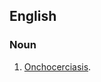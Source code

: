 ==English==
===Noun===
{{en-noun|-|sg=[[river]] [[blindness]]}}

# [[onchocerciasis|Onchocerciasis]].